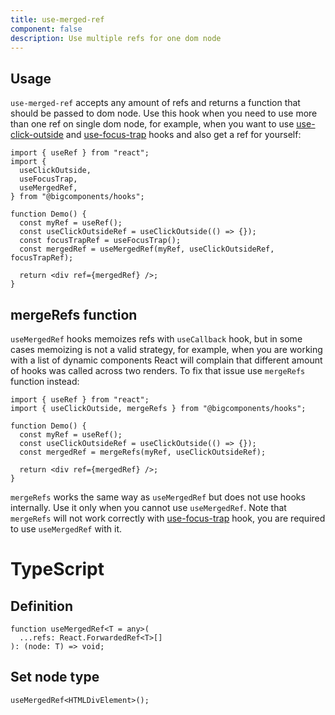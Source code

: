 ```yaml
---
title: use-merged-ref
component: false
description: Use multiple refs for one dom node
---
```


## Usage

`use-merged-ref` accepts any amount of refs and returns a function that should be passed to dom node. Use this hook when you need to use more than one ref on single dom node, for example, when you want to use [use-click-outside](/docs/hooks/use-click-outside) and [use-focus-trap](/docs/hooks/use-focus-trap) hooks and also get a ref for yourself:

```tsx
import { useRef } from "react";
import {
  useClickOutside,
  useFocusTrap,
  useMergedRef,
} from "@bigcomponents/hooks";

function Demo() {
  const myRef = useRef();
  const useClickOutsideRef = useClickOutside(() => {});
  const focusTrapRef = useFocusTrap();
  const mergedRef = useMergedRef(myRef, useClickOutsideRef, focusTrapRef);

  return <div ref={mergedRef} />;
}
```

## mergeRefs function

`useMergedRef` hooks memoizes refs with `useCallback` hook, but in some cases memoizing is not a valid strategy, for example, when you are working with a list of dynamic components React will complain that different amount of hooks was called across two renders. To fix that issue use `mergeRefs` function instead:

```tsx
import { useRef } from "react";
import { useClickOutside, mergeRefs } from "@bigcomponents/hooks";

function Demo() {
  const myRef = useRef();
  const useClickOutsideRef = useClickOutside(() => {});
  const mergedRef = mergeRefs(myRef, useClickOutsideRef);

  return <div ref={mergedRef} />;
}
```

`mergeRefs` works the same way as `useMergedRef` but does not use hooks internally. Use it only when you cannot use `useMergedRef`. Note that `mergeRefs` will not work correctly with [use-focus-trap](/docs/hooks/use-focus-trap) hook, you are required to use `useMergedRef` with it.

# TypeScript

## Definition

```tsx
function useMergedRef<T = any>(
  ...refs: React.ForwardedRef<T>[]
): (node: T) => void;
```

## Set node type

```tsx
useMergedRef<HTMLDivElement>();
```
